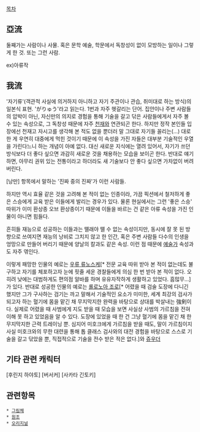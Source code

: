 [[목차]]

== 亞流 ==
둘째가는 사람이나 사물. 혹은 문학 예술, 학문에서 독창성이 없이 모방하는 일이나 그렇게 한 것. 또는 그런 사람.

ex)아류작

== 我流 ==
'자기류'(객관적 사실에 의거하지 아니하고 자기 주관이나 관습, 취미대로 하는 방식)의 일본식 표현. 'がりゅう'라고 읽는다.
1번과 자주 헷갈리는 단어.
집안이나 주변 사람들의 압박이 아닌, 자신만의 의지로 경험을 통해 기술을 갈고 닦은 사람들에게서 자주 볼 수 있는 속성으로, 그 독창성 때문에 자주 [[천재]]와 연관되곤 한다. 하지만 정작 본인들 입장에선 천재고 자시고를 생각해 본 적도 없을 뿐더러 말 그대로 자기들 꼴리는(...) 대로 한 게 우연히 대중에게 먹힌 것이기 때문에 이 속성을 가진 자들은 대부분 기술적인 우열을 가린다느니 하는 개념이 아예 없다. 대신 새로운 지식에는 열려 있어서, 자기가 쓰던 방식보다 더 좋다 싶으면 과감히 새로운 것을 채용하는 모습을 보이곤 한다. 반대로 얘기하면, 아무리 권위 있는 전통이라고 하더라도 새 기술보다 안 좋다 싶으면 가차없이 버려 버린다.

[낭만] 항목에서 말하는 '진짜 중의 진짜'가 이런 사람들.

하지만 역시 효율 같은 것을 고려해 본 적이 없는 인종이라, 가끔 픽션에서 철저하게 좋은 스승에게 교육 받은 이들에게 발리는 경우가 있다. 물론 현실에서는 그런 '좋은 스승' 따위가 이미 환상종 오브 환상종이기 때문에 이들을 바르는 건 같은 아류 속성을 가진 인물이 아니면 힘들다.

흔히들 재능으로 성공하는 이들과는 뗄래야 뗄 수 없는 속성이지만, 동시에 잘 못 된 방향으로 쓰여지면 재능의 낭비로 그치지 않고 한 인간, 혹은 주변 사람들 다수의 인생을 엉망으로 만들어 버리기 때문에 양날의 칼과도 같은 속성. 이런 점 때문에 [[예술가]] 속성과도 자주 엮인다.

이렇게 패망한 인물의 예로는 [[우류 류노스케]][* 전문 교육 따위 받아 본 적이 없는데도 불구하고 자기를 체포하고자 눈에 핏줄 세운 경찰들에게 의심 한 번 받아 본 적이 없다. 오히려 낮에는 대범하게도 편의점 알바를 하며 유유자작하게 생활하고 있었다. 흠많무...]가 있다.
반대로 성공한 인물의 예로는 [[롤로노아 조로]][* 어렸을 때 검술 도장에 다니긴 했지만 그가 구사하는 검기는 까고 말해서 기술적인 요소가 미미한, 세계 최강의 검사가 되고자 하는 혈기에 몸을 맡긴 채 무지막지한 완력을 바탕으로 상대를 박살내는 強剣이다. 실제로 어렸을 때 사범에게 지도 받을 때 모습을 보면 사실상 사범의 가르침을 전혀 이해 못 하고 있었음을 알 수 있다. 도장에 있었을 때 한 건 그냥 혈기에 몸을 맡긴 채 한 무지막지한 근력 트레이닝 뿐. 심지어 미호크에게 가르침을 받을 때도, 말이 가르침이지 사실 미호크와의 무한 대련을 통해 톱 클래스 검사와의 대전 경험을 바탕으로 스스로 기술을 갈고 닦았을 뿐, 직접적으로 기술을 전수 받은 적은 없다.]와 [[쥬우더]]

== 기타 관련 캐릭터 ==
[후린지 하야토]
[버서커]
[사카타 긴토키]
== 관련항목 ==
 * [[그림체]]
 * [[원조]]
 * [[오리지널]]
 

